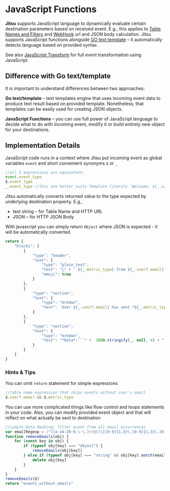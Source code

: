 # JavaScript Functions

**Jitsu** supports JavaScript language to dynamically evaluate certain destination parameters based on received event. E.g., this applies to [Table Names and Filters](/docs/configuration/table-names-and-filters) and [WebHook](/docs/destinations-configuration/webhook) url and JSON body calculation.
Jitsu supports JavaScript functions alongside [GO text template](https://golang.org/pkg/text/template/) – it automatically detects language based on provided syntax.

See also [JavaScript Transform](/docs/configuration/javascript-transform) for full event transformation using JavaScript

## Difference with Go text/template

It is important to understand differences between two approaches:

**Go text/template** – text templates engine that uses incoming event data to produce text result based on provided template. Nonetheless, that templates can be easily used for creating JSON objects.

**JavaScript Functions** – you can use full power of JavaScript language to decide what to do with incoming event, modify it or build entirely new object for your destinations.

## Implementation Details

JavaScript code runs in a context where Jitsu put incoming event as global variables `event` and short convenient synonyms `$` or `_`
```javascript
//all 3 expressions are equivalent:
event.event_type
$.event_type
_.event_type //this one better suits Template literals `Welcome, ${_.user?.name}!`
```

Jitsu automatically converts returned value to the type expected by underlying destination property. E.g.,

 * text string – for Table Name and HTTP URL
 * JSON – for HTTP JSON Body

With javascript you can simply return `Object` where JSON is expected - it will be automatically converted
```javascript
return {
	"blocks": [
		{
			"type": "header",
			"text": {
				"type": "plain_text",
				"text": "🤘" + ` ${_.metric_type} from ${_.user?.email}`,
				"emoji": true
			}
		},
		{
			"type": "section",
			"text": {
				"type": "mrkdwn",
				"text": `User ${_.user?.email} has sent *${_.metric_type}* in <https://example.com?email=${encodeURIComponent(_.user?.email)}>`
			}
		},
		{
			"type": "section",
			"text": {
				"type": "mrkdwn",
				"text": "*Data*:```" +  JSON.stringify(_, null, 4) + "```"
			}
		}
	]
}
```

### Hints & Tips

You can omit `return` statement for simple expressions
```javascript
//table name expression that skips events without user's email
$.user?.email && $.metric_type
```

You can use more complicated things like flow control and loops statements in your code.
Also, you can modify provided event object and that will reflect on what actually be sent to destination
```javascript
//simple Data Masking: filter event from all email occurrences
var emailRegexp = /^([a-zA-Z0-9_\-\.]+)@((\[[0-9]{1,3}\.[0-9]{1,3}\.[0-9]{1,3}\.)|(([a-zA-Z0-9\-]+\.)+))([a-zA-Z]{2,4}|[0-9]{1,3})(\]?)$/
function removeEmails(obj) {
	for (const key in obj) {
		if (typeof obj[key] === "object") {
			removeEmails(obj[key])
		} else if (typeof obj[key] === "string" && obj[key].match(emailRegexp)) {
			delete obj[key]
		}
	}
}
removeEmails($)
return "events_without_emails"
```
